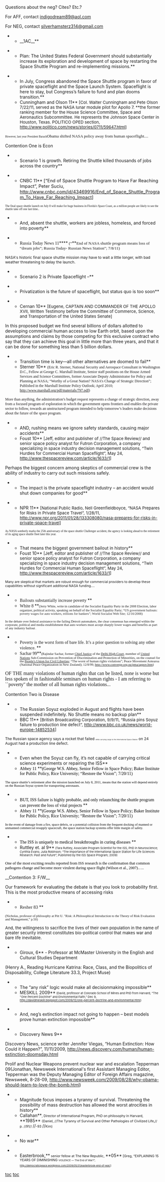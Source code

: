 Questions about the neg? Cites? Etc.? 

For AFF, contact [[mailto:indigodream89@aol.com|indigodream89@aol.com]]

For NEG, contact [[mailto:silverhamsterz314@gmail.com|silverhamsterz314@gmail.com]]


**__1AC__** 

**Plan: The United States Federal Government should substantially increase its exploration and development of space by restarting the Space Shuttle Program and re-implementing missions.** 

**In July, Congress abandoned the Space Shuttle program in favor of private spaceflight and the Space Launch System. Spaceflight is here to stay, but Congress’s failure to fund and plan dooms transition.**
**Cunningham and Olson 11** <span style="font-size: 10pt;">[Col. Walter Cunningham and Pete Olson 7/22/11, served as the NASA lunar module pilot for Apollo 7. **the former ranking member for the House Science Committee, Space and Aeronautics Subcommittee. He represents the Johnson Space Center in Houston, Texas. POLITICO OPED section, http://www.politico.com/news/stories/0711/59647.html]</span>

<span style="font-family: Palatino; font-size: 7pt;">However, last year President Barack</span><span style="font-family: Palatino; font-size: 10pt;">Obama shifted NASA policy away from human spaceflight....</span>

Contention One is Econ 

**Scenario 1 is growth. Retiring the Shuttle killed thousands of jobs across the country** 

**CNBC 11** <span style="font-size: 11pt;">[“End of Space Shuttle Program to Have Far Reaching Impact”, Peter Suciu, http://www.cnbc.com/id/43469916/End_of_Space_Shuttle_Program_To_Have_Far_Reaching_Impact]</span>

<span style="font-family: Cambria; font-size: 7pt;">The final space shuttle launch on July 8 will make for huge business in Florida's Space Coast, as a million people are likely to see the shuttle take off one last time.. </span>


**And, absent the shuttle, workers are jobless, homeless, and forced into poverty**

**<span style="font-family: 'Times New Roman';">Russia Today News 11</span>****<span style="font-family: 'Times New Roman'; font-size: 10pt;"> (“</span>**<span style="font-family: 'Times New Roman'; font-size: 10pt;">End of NASA shuttle program means loss of “dream jobs”; Russia Today- Russian News Station”; 7/8/11) </span>

<span style="font-size: 9pt;">NASA's historic final space shuttle mission may have to wait a little longer, with bad weather threatening to delay the launch.</span>


**Scenario 2 is Private Spaceflight –**
<span style="font-family: Cambria;"> </span>
**Privatization is the future of spaceflight, but status quo is too soon** 
<span style="font-family: Cambria;"> </span>
**Cernan 10** <span style="font-size: 10pt;">[Eugene, CAPTAIN AND COMMANDER OF THE APOLLO XVII, Written Testimony before the Committee of Commerce, Science, and Transportation of the United States Senate]</span>

In this proposed budget we find several billions of dollars allotted to developing commercial human access to low Earth orbit, based upon the assumptions and claims by those competing for this exclusive contract who say that they can achieve this goal in little more than three years, and that it can be done for something less than 5 billion dollars.

<span style="font-family: Cambria;"> </span><span style="font-family: Cambria;">
</span><span style="font-family: Cambria;"> </span>
**Transition time is key—all other alternatives are doomed to fail** 
**Sterner 10** <span style="font-family: 'Times New Roman'; font-size: 9pt;">(Eric R. Sterner, National Security and Aerospace Consultant in Washington D.C., Fellow at George C. Marshall Institute, Senior staff positions on the House Armed Services and Science Committees, former Associate Deputy Administrator for Policy and Planning at NASA; “Worthy of a Great Nation? NASA’s Change of Strategic Direction”; Published in the Marshall Institute Policy Outlook; April 2010; http://www.marshall.org/pdf/materials/797.pdf)</span>

<span style="color: #1a1718; font-family: Times; font-size: 9pt;">More than anything, the administration’s budget request represents a change of strategic direction, away from a focused program of exploration in which the government opens frontiers and enables the private sector to follow, towards an unstructured program intended to help tomorrow’s leaders make decisions about the future of the space program.</span>

<span style="color: #1a1718;"><span style="font-family: Times;">
</span></span>
**AND, rushing means we ignore safety standards, causing major accidents** 
**Foust 10** <span style="font-size: 10pt;">[Jeff, editor and publisher of //The Space Review// and senior space policy analyst for Futron Corporation, a company specializing in space industry decision management solutions, “Twin Hurdles for Commercial Human Spaceflight”, May 24, http://www.thespacereview.com/article/1633/1]</span>

Perhaps the biggest concern among skeptics of commercial crew is the ability of industry to carry out such missions safely.



**The impact is the private spaceflight industry – an accident would shut down companies for good**

**NPR 11** <span style="font-size: 10pt;">[National Public Radio, Nell Greenfieldboyce, “NASA Prepares for Risks in Private Space Travel”, 1/28/11, http://www.npr.org/2011/01/28/133308080/nasa-prepares-for-risks-in-private-space-travel]</span>

<span style="font-family: Cambria; font-size: 7pt;">As NASA somberly marks the 25th anniversary of the space shuttle Challenger accident, the agency is looking ahead to the retirement of its aging space shuttle fleet later this year. </span>

**That means the biggest government bailout in history**
**Foust 10** <span style="font-size: 10pt;">[Jeff, editor and publisher of //The Space Review// and senior space policy analyst for Futron Corporation, a company specializing in space industry decision management solutions, “Twin Hurdles for Commercial Human Spaceflight”, May 24, http://www.thespacereview.com/article/1633/1]</span>

<span style="font-size: 8pt;">Many are skeptical that markets are robust enough for commercial providers to develop these capabilities without significant additional NASA funding....</span>


**<span style="font-family: 'Times New Roman';">Bailouts substantially increase poverty </span>**
**<span style="font-family: 'Times New Roman';">White 8 </span>**<span style="font-family: 'Times New Roman'; font-size: 8pt;">(Jerry White, write in candidate of the Socialist Equality Party in the 2008 Election, labor organizer, political activity, speaking on behalf of the Socialist Equality Party; “</span><span style="color: #262626; font-family: Georgia; font-size: 8pt;">US government bailouts: poverty wages for auto workers, trillions for bankers”; World Socialist Web Site; 12/16/2008)</span>

<span style="font-family: 'Times New Roman'; font-size: 8pt;">In the debate over federal assistance to the failing Detroit automakers, the clear consensus has emerged within the corporate, political and media establishment that auto workers must accept sharply lower wages and benefits as part of any industry bailout</span><span style="font-family: 'Times New Roman'; font-size: 3pt;">.....</span>


**<span style="font-family: 'Times New Roman';">Poverty is the worst form of bare life. It’s a prior question to solving any other violence. </span>**
**<span style="font-family: 'Times New Roman';">Sachar 99</span>**<span style="font-family: 'Times New Roman'; font-size: 8pt;">(Rajindar Sachar, former <span style="color: windowtext; text-decoration: none;">[[http://en.wikipedia.org/wiki/Chief_Justice|Chief Justice]]</span> of the <span style="color: windowtext; text-decoration: none;">[[http://en.wikipedia.org/wiki/Delhi_High_Court|Delhi High Court]]</span>, member of <span style="color: windowtext; text-decoration: none;">[[http://en.wikipedia.org/wiki/United_Nations|United Nations]]</span> Sub-Commission on Prevention of Discrimination and Protection of Minorities, on the counsel for the <span style="color: windowtext; text-decoration: none;">[[http://en.wikipedia.org/wiki/People%27s_Union_for_Civil_Liberties|People's Union for Civil Liberties]]</span>; “The worst of human rights violations”; Peace Movement Aotearoa (National Peace Organization in New Zealand); 12/8/99; http://www.converge.org.nz/pma/appov.htm)</span>
<span style="font-family: 'Times New Roman'; font-size: 12pt;">OF THE many violations of human rights that can be listed, none is worse but less spoken of in fashionable seminars on human rights - I am referring to ``poverty'' the mother of all human rights violations...</span>


Contention Two is Disease
**The Russian Soyuz exploded in August and flights have been suspended indefinitely. No Shuttle means no backup plan**
**BBC 11** <span style="font-size: 10pt;">[British Broadcasting Corporation, 9/9/11, “Russia pins Soyuz failure to production line defect”, http://www.bbc.co.uk/news/world-europe-14852534]</span>
<span style="font-size: 9pt;">The Russian space agency says a rocket that failed </span><span style="font-size: 4pt;">while carrying cargo to the International Space Station</span><span style="font-size: 9pt;"> on 24 August had a production line defect.</span>

**Even when the Soyuz can fly, it’s not capable of carrying critical science experiments or repairing the ISS**
**<span style="color: black; font-family: 'Times New Roman';">Abbey 11 </span>**<span style="color: black; font-family: 'Times New Roman';">(George W.S. Abbey, Senior Fellow in Space Policy; Baker Institute for Public Policy, Rice University; “Restore the Vision”; 7/20/11) </span>
<span style="color: black; font-family: 'Times New Roman'; font-size: 8pt;">The space shuttle’s retirement after the mission launched on July 8, 2011, means that the station will depend entirely on the Russian Soyuz system for transporting astronauts.</span>

**<span style="color: black; font-family: 'Times New Roman';">BUT, ISS failure is highly probable, and only relaunching the shuttle program can prevent the loss of vital projects </span>**
**<span style="color: black; font-family: 'Times New Roman';">Abbey 11 </span>**<span style="color: black; font-family: 'Times New Roman';">(George W.S. Abbey, Senior Fellow in Space Policy; Baker Institute for Public Policy, Rice University; “Restore the Vision”; 7/20/11) </span>
<span style="color: black; font-family: 'Times New Roman'; font-size: 8pt;">In the event of damage from a fire, space debris, or a potential collision from the frequent docking of manned or unmanned commercial resupply spacecraft, the space station backup systems offer little margin of safety.</span>


**<span style="color: black; font-family: Times;">The ISS is uniquely to medical breakthroughs in curing diseases </span>**
**Ruttley et. al 9**<span style="font-size: 7pt;"> (Tara Ruttley, Associate Program Scientist for the ISS, PhD in Neuroscience; Cynthia Evans; Julia Robinson; “The Importance of the International Space Station for Life Sciences Research: Past and Future”; Published by the ISS Space Program; 2009) </span>
<span style="color: black; font-family: Times; font-size: 9.5pt;">One of the most exciting results reported from ISS research is the confirmation that common pathogens change and become more virulent during space flight (Wilson et al., 2007)…..</span>

__Contention 3: F/W__ 

Our framework for evaluating the debate is that you look to probability first. This is the most productive means of accessing risks 
**<span style="font-family: Cambria; font-size: 11pt;">Resher 83 </span>**
<span style="font-family: Cambria; font-size: 8pt;">(Nicholas, professor of philosophy at Pitt U. "Risk: A Philosophical Introduction to the Theory of Risk Evaluation and Management,” p.50)</span>

<span class="DebateUnderline"><span style="font-size: 10pt;">And, the willingness to sacrifice the lives of their own population in the name of greater security interest constitutes bio-political control that makes war and bare life inevitable.</span></span>
**Giroux, 6** - Professor at McMaster University in the English and Cultural Studies Department
(Henry A., Reading Hurricane Katrina: Race, Class, and the Biopolitics of Disposability, College Literature 33.3, Project Muse)

**The “any risk” logic would make all decisionmaking impossible**
**MESKILL 2009**<span style="font-size: 7pt;"> (David, professor at Colorado School of Mines and PhD from Harvard, “The "One Percent Doctrine" and Environmental Faith,” Dec 9, http://davidmeskill.blogspot.com/2009/12/one-percent-doctrine-and-environmental.html)</span>


**And, neg’s extinction impact not going to happen – best models prove human extinction impossible**



**Discovery News 9**

Discovery News, science writer Jennifer Viegas, “Human Extinction: How Could it Happen?”, 11/11/2009, http://news.discovery.com/human/human-extinction-doomsday.html


Prolif and Nuclear Weapons prevent nuclear war and escalation
Tepperman 09(Jonathan, Newsweek International's first Assistant Managing Editor, Tepperman was the Deputy Managing Editor of Foreign Affairs magazine, Newsweek, 8-28-09, http://www.newsweek.com/2009/08/28/why-obama-should-learn-to-love-the-bomb.html)

**Magnitude focus imposes a tyranny of survival. Threatening the possibility of mass destruction has allowed the worst atrocities in history** 
**Callahan**<span style="font-size: 8pt;">, Director of International Program, PhD on philosophy in Harvard,</span> **1985** <span style="font-size: 8pt;">(Daniel, //The Tyranny of Survival and Other Pathologies of Civilized Life,// p. //91// </span>//<span style="font-size: 8pt;">-93 </span>//<span style="font-size: 8pt;">Kim)</span>


**No war** 

**Easterbrook,**<span style="font-size: 8pt;"> senior fellow at The New Republic, </span>**05**<span style="font-size: 8pt;"> [Greg, “EXPLAINING 15 YEARS OF DIMINISHING </span><span style="font-size: 6pt;">VIOLENCE — The End of War?”, </span><span style="color: black; font-size: 6pt;">http://democraticpeace.wordpress.com/2009/05/31/easterbrook-end-of-war/</span><span style="font-size: 6pt;">] </span>










[[toc]]
[[toc]]